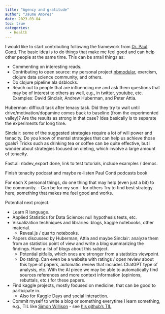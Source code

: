 ---
title: "Agency and gratitude"
author: "Jaume Amores"
date: 2023-03-04
toc: true
categories:
  - Health
---

I would like to start contributing following the framework from [Dr. Paul Conti](https://drpaulconti.com/). The basic idea is to do things that make me feel good and can help other people at the same time. This can be small things as:

- Commenting on interesting reads.
- Contributing to open source: my personal project [nbmodular](https://github.com/JaumeAmoresDS/nbmodular), exercism, clojure data science community, and others.
- Do clojure pipeline ala dsblocks.
- Reach out to people that are influencing me and ask them questions that may be of interest to others as well, e.g., in twitter, youtube, etc. Examples: David Sinclair, Andrew Huberman, and Peter Attia. 

Huberman: difficult task after tenacy task. Did they try to wait until drive/motivation/dopamine comes back to baseline (from the experimented valley)? Are the results as strong in that case? Idea basically is to separate the experiments for long time.

Sinclair: some of the suggested strategies require a lot of will power and tenacity. Do you know of mental strategies that can help us achieve those goals? Tricks such as drinking tea or coffee can be quite effective, but I wonder about strategies focused on dieting, which involve a large amount of tenacity.

Fast.ai: nbdev_export done, link to test tutorials, include examples / demos.

Finish tenacity podcast and maybe re-listen
Paul Conti podcasts
book

For each X personal things, do one thing that may help (even just a bit) to the community. 
- Can be for my son
- for others
Try to find best strategy here, something that makes me feel good and works.

Potential next project.

- Learn R language.
- Applied Statistics for Data Science: null hypothesis tests, etc.
- Visualization techniques and libraries: blogs, kaggle notebooks, other material.       
   - Reveal.js / quarto notebooks.
- Papers discussed by Huberman, Attia and maybe Sinclair: analyze them from an statistics point of view and write a blog summarizing the findings. Have a list of blogs about this subject.
   - Potential pitfalls, which ones are stronger from a statistics viewpoint.
   - Do rating. Can even be a website with ratings / open review about this type of papers, automatic review that includes ChatGPT type of analysis, etc. With the AI piece we may be able to automatically find sources references and more context information (opinions, rebuttals, etc.) for these papers.
- Find kaggle projects, mostly focused on medicine, that can be good to participate in.
  - Also for Kaggle Days and social interaction.

- Commit myself to write a blog or something everytime I learn something, e.g., TIL like [Simon Willison](https://til.simonwillison.net/) - see [his github's TIL](https://github.com/simonw/til)





